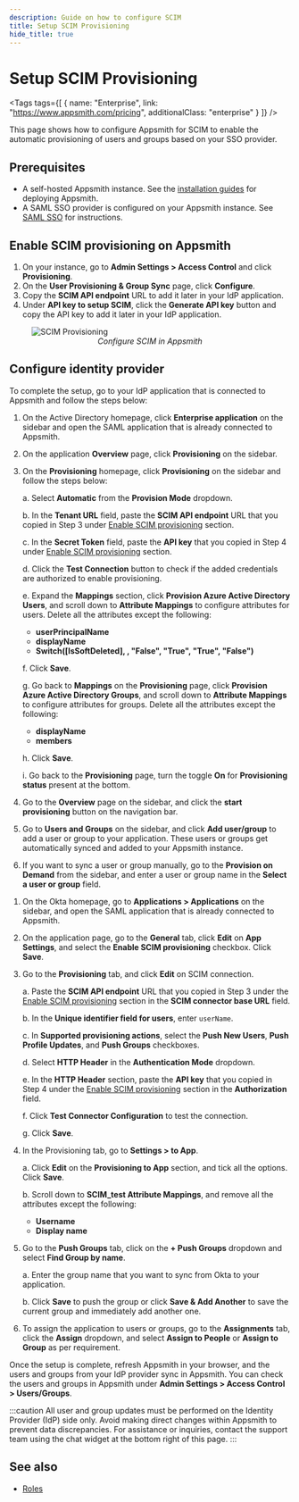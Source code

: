 ```yaml
---
description: Guide on how to configure SCIM
title: Setup SCIM Provisioning
hide_title: true
---
```



<div className="tag-wrapper">
 <h1>Setup SCIM Provisioning</h1>

<Tags
tags={[
{ name: "Enterprise", link: "https://www.appsmith.com/pricing", additionalClass: "enterprise" }
]}
/>

</div>

This page shows how to configure Appsmith for SCIM to enable the automatic provisioning of users and groups based on your SSO provider.


## Prerequisites

- A self-hosted Appsmith instance. See the [installation guides](/getting-started/setup/installation-guides) for deploying Appsmith.
- A SAML SSO provider is configured on your Appsmith instance. See [SAML SSO](/getting-started/setup/instance-configuration/authentication/security-assertion-markup-language-saml) for instructions.

## Enable SCIM provisioning on Appsmith

1. On your instance, go to **Admin Settings > Access Control** and click **Provisioning**.
2. On the **User Provisioning & Group Sync** page, click **Configure**.
3. Copy the **SCIM API endpoint** URL to add it later in your IdP application.
4. Under **API key to setup SCIM**, click the **Generate API key** button and copy the API key to add it later in your IdP application.

<figure>
  <img src="/img/scim-setup-appsmith.png" style= {{width:"700px", height:"auto"}} alt="SCIM Provisioning"/>
  <figcaption align = "center"><i>Configure SCIM in Appsmith</i></figcaption>
</figure>



## Configure identity provider

To complete the setup, go to your IdP application that is connected to Appsmith and follow the steps below:

<Tabs queryString="scim">
<TabItem label="Active Directory (SAML)" value="scim-ad-saml">

1. On the Active Directory homepage, click **Enterprise application** on the sidebar and open the SAML application that is already connected to Appsmith.

2. On the application **Overview** page, click **Provisioning** on the sidebar.

3. On the **Provisioning** homepage, click **Provisioning** on the sidebar and follow the steps below:

    a. Select **Automatic** from the **Provision Mode** dropdown.

    b. In the **Tenant URL** field, paste the **SCIM API endpoint** URL that you copied in Step 3 under [Enable SCIM provisioning](/advanced-concepts/user-provisioning-group-sync#enable-scim-provisioning-on-appsmith) section.

    c. In the **Secret Token** field, paste the **API key** that you copied in Step 4 under [Enable SCIM provisioning](/advanced-concepts/user-provisioning-group-sync#enable-scim-provisioning-on-appsmith) section.

    d. Click the **Test Connection** button to check if the added credentials are authorized to enable provisioning.

    e. Expand the **Mappings** section, click **Provision Azure Active Directory Users**, and scroll down to **Attribute Mappings** to configure attributes for users. Delete all the attributes except the following:

    - **userPrincipalName**
    - **displayName**
    - **Switch([IsSoftDeleted], , "False", "True", "True", "False")**

    f. Click **Save**.

    g. Go back to **Mappings** on the **Provisioning** page, click **Provision Azure Active Directory Groups**, and scroll down to **Attribute Mappings** to configure attributes for groups. Delete all the attributes except the following:

    - **displayName**
    - **members**

    h. Click **Save**.

    i. Go back to the **Provisioning** page, turn the toggle **On** for **Provisioning status** present at the bottom. 

4. Go to the **Overview** page on the sidebar, and click the **start provisioning** button on the navigation bar.

5. Go to **Users and Groups** on the sidebar, and click **Add user/group** to add a user or group to your application. These users or groups get automatically synced and added to your Appsmith instance.

6. If you want to sync a user or group manually, go to the **Provision on Demand** from the sidebar, and enter a user or group name in the **Select a user or group** field. 

</TabItem>

<TabItem label="Okta (SAML)" value="scim-okta-saml">

1. On the Okta homepage, go to **Applications > Applications** on the sidebar, and open the SAML application that is already connected to Appsmith.
2. On the application page, go to the **General** tab, click **Edit** on **App Settings**, and select the **Enable SCIM provisioning** checkbox. Click **Save**.
3. Go to the **Provisioning** tab, and click **Edit** on SCIM connection.

    a. Paste the **SCIM API endpoint** URL that you copied in Step 3 under the [Enable SCIM provisioning](/advanced-concepts/user-provisioning-group-sync#enable-scim-provisioning-on-appsmith) section in the **SCIM connector base URL** field.

    b. In the **Unique identifier field for users**, enter `userName`.

    c. In **Supported provisioning actions**, select the **Push New Users**, **Push Profile Updates**, and **Push Groups** checkboxes.

    d. Select **HTTP Header** in the **Authentication Mode** dropdown.

    e. In the **HTTP Header** section, paste the **API key** that you copied in Step 4 under the [Enable SCIM provisioning](/advanced-concepts/user-provisioning-group-sync#enable-scim-provisioning-on-appsmith) section in the **Authorization** field.
    
    f. Click **Test Connector Configuration** to test the connection.

    g. Click **Save**.

4. In the Provisioning tab, go to **Settings > to App**.

    a. Click **Edit** on the **Provisioning to App** section, and tick all the options. Click **Save**.

    b. Scroll down to **SCIM_test Attribute Mappings**, and remove all the attributes except the following:

    - **Username**
    - **Display name**

4. Go to the **Push Groups** tab, click on the **+ Push Groups** dropdown and select **Find Group by name**.

    a. Enter the group name that you want to sync from Okta to your application.

    b. Click **Save** to push the group or click **Save & Add Another** to save the current group and immediately add another one.

5. To assign the application to users or groups, go to the **Assignments** tab, click the **Assign** dropdown, and select **Assign to People** or **Assign to Group** as per requirement.  

</TabItem>    
</Tabs>

Once the setup is complete, refresh Appsmith in your browser, and the users and groups from your IdP provider sync in Appsmith. You can check the users and groups in Appsmith under **Admin Settings > Access Control > Users/Groups**.

:::caution
All user and group updates must be performed on the Identity Provider (IdP) side only. Avoid making direct changes within Appsmith to prevent data discrepancies. For assistance or inquiries, contact the support team using the chat widget at the bottom right of this page.
:::

## See also 

- [Roles](/advanced-concepts/granular-access-control/roles)